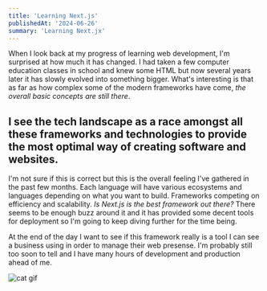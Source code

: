 ```yaml
---
title: 'Learning Next.js'
publishedAt: '2024-06-26'
summary: 'Learning Next.jx'
---
```


When I look back at my progress of learning web development, I'm surprised at how much it has changed. I had taken a few computer education classes in school and knew some HTML but now several years later it has slowly evolved into something bigger. What's interesting is that as far as how complex some of the modern frameworks have come, *the overall basic concepts are still there*. 

## I see the tech landscape as a race amongst all these frameworks and technologies to provide the most optimal way of creating software and websites.
I'm not sure if this is correct but this is the overall feeling I've gathered in the past few months.
 Each language will have various ecosystems and languages depending on what you want to build. Frameworks competing on efficiency and scalability. *Is Next.js is the best framework out there?* There seems to be enough buzz around it and it has provided some decent tools for deployment so I'm going to keep diving further for the time being.

At the end of the day I want to see if this framework really is a tool I can see a business using in order to manage their web presense. I'm probably still too soon to tell and I have many hours of development and production ahead of me. 

<Image
src="https://cdn2.thecatapi.com/images/4g8.gif"
alt='cat gif'
width={300}
height={200}
/>